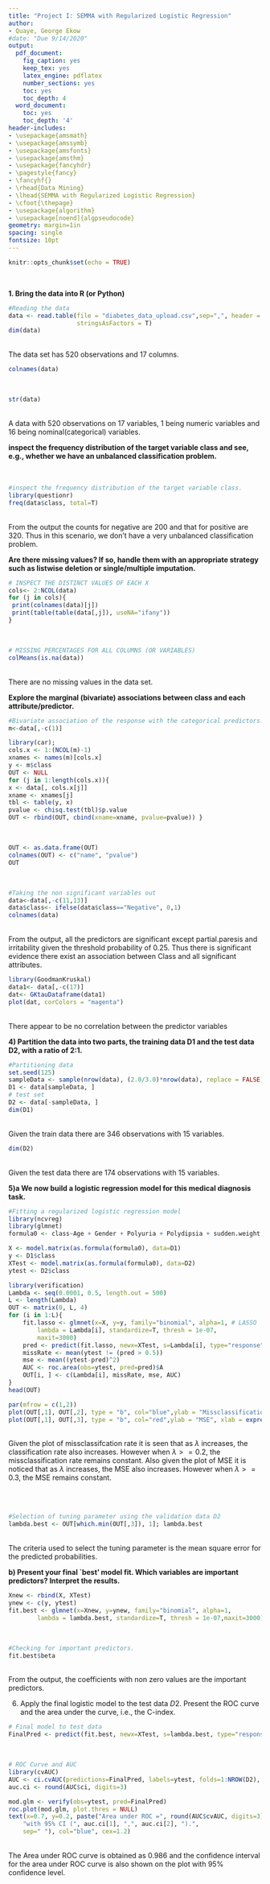 ```yaml
---
title: "Project I: SEMMA with Regularized Logistic Regression"
author:
- Quaye, George Ekow
#date: "Due 9/14/2020"
output:
  pdf_document:
    fig_caption: yes
    keep_tex: yes
    latex_engine: pdflatex
    number_sections: yes
    toc: yes
    toc_depth: 4
  word_document:
    toc: yes
    toc_depth: '4'
header-includes:
- \usepackage{amsmath}
- \usepackage{amssymb}
- \usepackage{amsfonts}
- \usepackage{amsthm}
- \usepackage{fancyhdr}
- \pagestyle{fancy}
- \fancyhf{}
- \rhead{Data Mining}
- \lhead{SEMMA with Regularized Logistic Regression}
- \cfoot{\thepage}
- \usepackage{algorithm}
- \usepackage[noend]{algpseudocode}
geometry: margin=1in
spacing: single
fontsize: 10pt
---
```


```r
knitr::opts_chunk$set(echo = TRUE)
```
\
\newpage
\section {Bringing in the data}
**1. Bring the data into R (or Python)**
\
```r
#Reading the data
data <- read.table(file = "diabetes_data_upload.csv",sep=",", header = T, na.strings = c("NA", "", " "), 
                   stringsAsFactors = T)
dim(data)
```
\
The data set has 520 observations and 17 columns.       

\section{Exploratory Data Analysis}
\subsection{Variable Type}           
```r
colnames(data)
```
\
```r
str(data)
```
\
A data with 520 observations on 17 variables, 1 being numeric variables and 16 being nominal(categorical) variables.
\
\subsection{Frequency distribution of the target variable}                   

**inspect the frequency distribution of the target variable class and see, e.g., whether we
have an unbalanced classification problem.**      
\
\
```r
#inspect the frequency distribution of the target variable class.
library(questionr)
freq(data$class, total=T)
```
\
From the output the counts for negative are 200 and that for positive are 320. Thus in this scenario, we don’t have a very unbalanced classification problem.
\
\subsection{Checking for Missing values}
**Are there missing values? If so, handle them with an appropriate strategy such as listwise deletion or single/multiple imputation.**
```r
# INSPECT THE DISTINCT VALUES OF EACH X
cols<- 2:NCOL(data)
for (j in cols){
 print(colnames(data)[j])
 print(table(table(data[,j]), useNA="ifany"))
}
```
\
```r
# MISSING PERCENTAGES FOR ALL COLUMNS (OR VARIABLES)
colMeans(is.na(data))
```
\
There are no missing values in the data set.      

\section{Variable Screening}
\subsection{Chi-Square test of association}
**Explore the marginal (bivariate) associations between class and each attribute/predictor.**
```r
#Bivariate association of the response with the categorical predictors.
m<-data[,-c(1)]

library(car);
cols.x <- 1:(NCOL(m)-1)
xnames <- names(m)[cols.x]
y <- m$class
OUT <- NULL
for (j in 1:length(cols.x)){
x <- data[, cols.x[j]]
xname <- xnames[j]
tbl <- table(y, x)
pvalue <- chisq.test(tbl)$p.value
OUT <- rbind(OUT, cbind(xname=xname, pvalue=pvalue)) }
```
\
```r
OUT <- as.data.frame(OUT) 
colnames(OUT) <- c("name", "pvalue") 
OUT
```
\
\subsection{Deletion of non significant variables}
```r
#Taking the non significant variables out
data<-data[,-c(11,13)]
data$class<- ifelse(data$class=="Negative", 0,1)
colnames(data)
```
\
From the output, all the predictors are significant except partial.paresis and irritability given the threshold probability of $0.25$. Thus there is significant evidence there exist an association between Class and all significant attributes.
\
\subsection{Correlation plot among the variables}
```r
library(GoodmanKruskal)
data1<- data[,-c(17)]
dat<- GKtauDataframe(data1)
plot(dat, corColors = "magenta")
```
\
There appear to be  no correlation between the predictor variables             

\section{Data Partition}
**4) Partition the data into two parts, the training data D1 and the test data D2, with a ratio of 2:1.**
\
```r
#Partitioning data
set.seed(125)
sampleData <- sample(nrow(data), (2.0/3.0)*nrow(data), replace = FALSE) # training set
D1 <- data[sampleData, ]
# test set
D2 <- data[-sampleData, ]
dim(D1)
```
\
Given the train data there are 346 observations with 15 variables.
\
```r
dim(D2)
```
\
Given the test data there are 174 observations with 15 variables.           

\section{Logistic Regression Modeling}
\subsection{Fitting the model}
**5)a We now build a logistic regression model for this medical diagnosis task.**
\
```r
#Fitting a regularized logistic regression model
library(ncvreg)
library(glmnet)
formula0 <- class~Age + Gender + Polyuria + Polydipsia + sudden.weight.loss + weakness + Polyphagia + Genital.thrush + visual.blurring + Itching + delayed.healing + muscle.stiffness + Alopecia + Obesity

X <- model.matrix(as.formula(formula0), data=D1)
y <- D1$class
XTest <- model.matrix(as.formula(formula0), data=D2)
ytest <- D2$class

library(verification)
Lambda <- seq(0.0001, 0.5, length.out = 500)
L <- length(Lambda)
OUT <- matrix(0, L, 4)
for (i in 1:L){
    fit.lasso <- glmnet(x=X, y=y, family="binomial", alpha=1, # LASSO
	    lambda = Lambda[i], standardize=T, thresh = 1e-07, 
      	maxit=3000)
    pred <- predict(fit.lasso, newx=XTest, s=Lambda[i], type="response")
    missRate <- mean(ytest != (pred > 0.5))
    mse <- mean((ytest-pred)^2)
    AUC <- roc.area(obs=ytest, pred=pred)$A
    OUT[i, ] <- c(Lambda[i], missRate, mse, AUC)
}
head(OUT)

par(mfrow = c(1,2))
plot(OUT[,1], OUT[,2], type = "b", col="blue",ylab = "Missclassification Rate", xlab = expression(lambda))
plot(OUT[,1], OUT[,3], type = "b", col="red",ylab = "MSE", xlab = expression(lambda))

```
\
Given the plot of missclassifcation rate it is seen that as $\lambda$ increases, the classification rate also increases. However when $\lambda >= 0.2$, the missclassification rate remains constant. Also given the plot of MSE it is noticed that as $\lambda$ increases, the MSE also increases. However when $\lambda >= 0.3$, the MSE remains constant.                 
\
\subsection{Selecting best tuning parameter using validation data}
\
```r
#Selection of tuning parameter using the validation data D2
lambda.best <- OUT[which.min(OUT[,3]), 1]; lambda.best
```
\
The criteria used to select the tuning parameter is the mean square error for the predicted probabilities.
\          
\subsection{Final best model fit}
**b) Present your final `best' model fit. Which variables are important predictors? Interpret the results.**
\
```r
Xnew <- rbind(X, XTest)
ynew <- c(y, ytest)
fit.best <- glmnet(x=Xnew, y=ynew, family="binomial", alpha=1, 
	    lambda = lambda.best, standardize=T, thresh = 1e-07,maxit=3000)
```
\
        
\subsection{Checking for important predictors}
```r
#Checking for important predictors.
fit.best$beta
```
\
From the output, the coefficients with non zero values are the important predictors. 
\

\section{Model Assestment / Deployment}
6) Apply the final logistic model to the test data $D2$. Present the ROC curve and the area under the curve, i.e., the C-index.     

```r
# Final model to test data
FinalPred <- predict(fit.best, newx=XTest, s=lambda.best, type="response")
```
\
```r
# ROC Curve and AUC
library(cvAUC)
AUC <- ci.cvAUC(predictions=FinalPred, labels=ytest, folds=1:NROW(D2), confidence=0.95); AUC 
auc.ci <- round(AUC$ci, digits=3)

mod.glm <- verify(obs=ytest, pred=FinalPred)
roc.plot(mod.glm, plot.thres = NULL)
text(x=0.7, y=0.2, paste("Area under ROC =", round(AUC$cvAUC, digits=3),
	"with 95% CI (", auc.ci[1], ",", auc.ci[2], ").",
	sep=" "), col="blue", cex=1.2)
```
\
The Area under ROC curve is obtained as $0.986$ and the confidence interval for the area under ROC curve is also shown on the plot with 95% confidence level.


